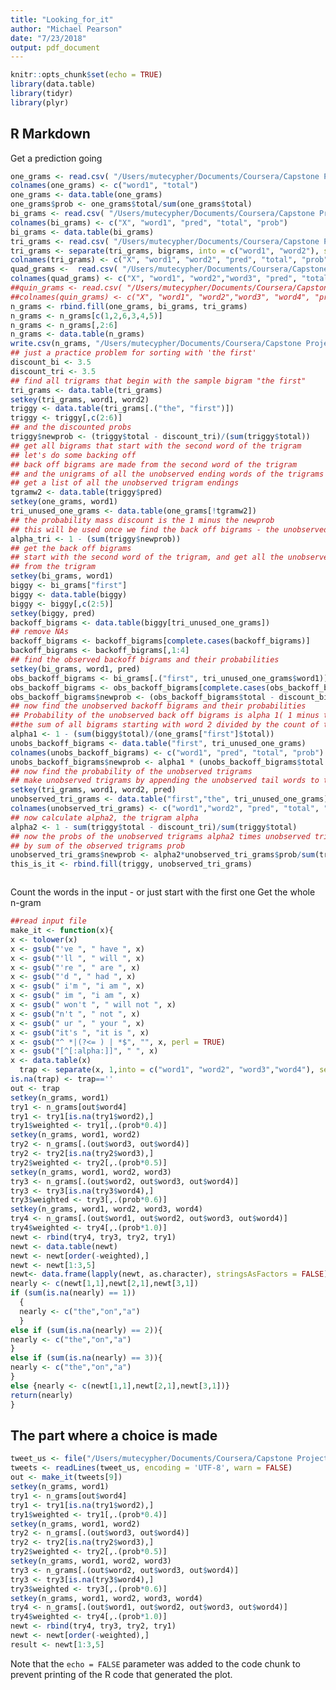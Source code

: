 ```yaml
---
title: "Looking_for_it"
author: "Michael Pearson"
date: "7/23/2018"
output: pdf_document
---
```


```r
knitr::opts_chunk$set(echo = TRUE)
library(data.table)
library(tidyr)
library(plyr)
```

## R Markdown

Get a prediction going

```r
one_grams <- read.csv( "/Users/mutecypher/Documents/Coursera/Capstone Project/20sample/one_gram_ns_ns.csv")
colnames(one_grams) <- c("word1", "total")
one_grams <- data.table(one_grams)
one_grams$prob <- one_grams$total/sum(one_grams$total)
bi_grams <- read.csv( "/Users/mutecypher/Documents/Coursera/Capstone Project/20sample/nosingles_bi_ns_ns.csv")
colnames(bi_grams) <- c("X", "word1", "pred", "total", "prob")
bi_grams <- data.table(bi_grams)
tri_grams <- read.csv( "/Users/mutecypher/Documents/Coursera/Capstone Project/20sample/nosingles_tri_ns_ns.csv")
tri_grams <- separate(tri_grams, bigrams, into = c("word1", "word2"), sep = " ")
colnames(tri_grams) <- c("X", "word1", "word2", "pred", "total", "prob")
quad_grams <-  read.csv( "/Users/mutecypher/Documents/Coursera/Capstone Project/20sample/sep_quad.csv")
colnames(quad_grams) <- c("X", "word1", "word2","word3", "pred", "total", "prob")
##quin_grams <- read.csv( "/Users/mutecypher/Documents/Coursera/Capstone Project/20sample/sep_quin.csv")
##colnames(quin_grams) <- c("X", "word1", "word2","word3", "word4", "pred","total", "prob")
n_grams <- rbind.fill(one_grams, bi_grams, tri_grams)
n_grams <- n_grams[c(1,2,6,3,4,5)]
n_grams <- n_grams[,2:6]
n_grams <- data.table(n_grams)
write.csv(n_grams, "/Users/mutecypher/Documents/Coursera/Capstone Project/20sample/n_grams.csv")
## just a practice problem for sorting with 'the first'
discount_bi <- 3.5
discount_tri <- 3.5
## find all trigrams that begin with the sample bigram "the first"
tri_grams <- data.table(tri_grams)
setkey(tri_grams, word1, word2)
triggy <- data.table(tri_grams[.("the", "first")])
triggy <- triggy[,c(2:6)]
## and the discounted probs
triggy$newprob <- (triggy$total - discount_tri)/(sum(triggy$total))
## get all bigrams that start with the second word of the trigram
## let's do some backing off
## back off bigrams are made from the second word of the trigram
## and the unigrams of all the unobserved ending words of the trigrams
## get a list of all the unobserved trigram endings
tgramw2 <- data.table(triggy$pred)
setkey(one_grams, word1)
tri_unused_one_grams <- data.table(one_grams[!tgramw2])
## the probability mass discount is the 1 minus the newprob
## this will be used once we find the back off bigrams - the unobserved ones
alpha_tri <- 1 - (sum(triggy$newprob))
## get the back off bigrams
## start with the second word of the trigram, and get all the unobserved unigrams
## from the trigram
setkey(bi_grams, word1)
biggy <- bi_grams["first"]
biggy <- data.table(biggy)
biggy <- biggy[,c(2:5)]
setkey(biggy, pred)
backoff_bigrams <- data.table(biggy[tri_unused_one_grams])
## remove NAs
backoff_bigrams <- backoff_bigrams[complete.cases(backoff_bigrams)]
backoff_bigrams <- backoff_bigrams[,1:4]
## find the observed backoff bigrams and their probabilities
setkey(bi_grams, word1, pred)
obs_backoff_bigrams <- bi_grams[.("first", tri_unused_one_grams$word1)]
obs_backoff_bigrams <- obs_backoff_bigrams[complete.cases(obs_backoff_bigrams)]
obs_backoff_bigrams$newprob <- (obs_backoff_bigrams$total - discount_bi)/sum(tri_unused_one_grams$total)
## now find the unobserved backoff bigrams and their probabilities
## Probability of the unobserved back off bigrams is alpha 1( 1 minus the ratio of 
##the sum of all bigrams starting with word 2 divided by the count of the unigram of ##word 2) times (count of each unobserved unigram minus discount) divided by the sum ##of all unobserved trig tail unigrams
alpha1 <- 1 - (sum(biggy$total)/(one_grams["first"]$total))
unobs_backoff_bigrams <- data.table("first", tri_unused_one_grams)
colnames(unobs_backoff_bigrams) <- c("word1", "pred", "total", "prob")
unobs_backoff_bigrams$newprob <- alpha1 * (unobs_backoff_bigrams$total - discount_bi)/sum(unobs_backoff_bigrams$total)
## now find the probability of the unobserved trigrams
## make unobserved trigrams by appending the unobserved tail words to the bigram
setkey(tri_grams, word1, word2, pred)
unobserved_tri_grams <- data.table("first","the", tri_unused_one_grams)
colnames(unobserved_tri_grams) <- c("word1","word2", "pred", "total", "prob")
## now calculate alpha2, the trigram alpha
alpha2 <- 1 - sum(triggy$total - discount_tri)/sum(triggy$total)
## now the probs of the unobserved trigrams alpha2 times unobserved trigrams divided
## by sum of the observed trigrams prob
unobserved_tri_grams$newprob <- alpha2*unobserved_tri_grams$prob/sum(triggy$newprob)
this_is_it <- rbind.fill(triggy, unobserved_tri_grams)



```

Count the words in the input - or just start with the first one
Get the whole n-gram
```r
##read input file
make_it <- function(x){
x <- tolower(x)
x <- gsub("'ve ", " have ", x) 
x <- gsub("'ll ", " will ", x) 
x <- gsub("'re ", " are ", x) 
x <- gsub("'d ", " had ", x)
x <- gsub(" i'm ", "i am ", x)
x <- gsub(" im ", "i am ", x)
x <- gsub(" won't ", " will not ", x)
x <- gsub("n't ", " not ", x)
x <- gsub(" ur ", " your ", x)
x <- gsub("it's ", "it is ", x)
x <- gsub("^ *|(?<= ) | *$", "", x, perl = TRUE)
x <- gsub("[^[:alpha:]]", " ", x) 
x <- data.table(x)
  trap <- separate(x, 1,into = c("word1", "word2", "word3","word4"), sep = " ", extra = "drop", fill = "right")
is.na(trap) <- trap==''
out <- trap
setkey(n_grams, word1)
try1 <- n_grams[out$word4]
try1 <- try1[is.na(try1$word2),]
try1$weighted <- try1[,.(prob*0.4)]
setkey(n_grams, word1, word2)
try2 <- n_grams[.(out$word3, out$word4)]
try2 <- try2[is.na(try2$word3),]
try2$weighted <- try2[,.(prob*0.5)]
setkey(n_grams, word1, word2, word3)
try3 <- n_grams[.(out$word2, out$word3, out$word4)]
try3 <- try3[is.na(try3$word4),]
try3$weighted <- try3[,.(prob*0.6)]
setkey(n_grams, word1, word2, word3, word4)
try4 <- n_grams[.(out$word1, out$word2, out$word3, out$word4)]
try4$weighted <- try4[,.(prob*1.0)]
newt <- rbind(try4, try3, try2, try1)
newt <- data.table(newt)
newt <- newt[order(-weighted),]
newt <- newt[1:3,5]
newt<- data.frame(lapply(newt, as.character), stringsAsFactors = FALSE)
nearly <- c(newt[1,1],newt[2,1],newt[3,1])
if (sum(is.na(nearly) == 1))
  {
  nearly <- c("the","on","a")
  }
else if (sum(is.na(nearly) == 2)){
nearly <- c("the","on","a")
}
else if (sum(is.na(nearly) == 3)){
nearly <- c("the","on","a")
}
else {nearly <- c(newt[1,1],newt[2,1],newt[3,1])}
return(nearly)
}

```

## The part where a choice is made

```r
tweet_us <- file("/Users/mutecypher/Documents/Coursera/Capstone Project/files/en_US/en_US.twitter.txt")
tweets <- readLines(tweet_us, encoding = 'UTF-8', warn = FALSE)
out <- make_it(tweets[9])
setkey(n_grams, word1)
try1 <- n_grams[out$word4]
try1 <- try1[is.na(try1$word2),]
try1$weighted <- try1[,.(prob*0.4)]
setkey(n_grams, word1, word2)
try2 <- n_grams[.(out$word3, out$word4)]
try2 <- try2[is.na(try2$word3),]
try2$weighted <- try2[,.(prob*0.5)]
setkey(n_grams, word1, word2, word3)
try3 <- n_grams[.(out$word2, out$word3, out$word4)]
try3 <- try3[is.na(try3$word4),]
try3$weighted <- try3[,.(prob*0.6)]
setkey(n_grams, word1, word2, word3, word4)
try4 <- n_grams[.(out$word1, out$word2, out$word3, out$word4)]
try4$weighted <- try4[,.(prob*1.0)]
newt <- rbind(try4, try3, try2, try1)
newt <- newt[order(-weighted),]
result <- newt[1:3,5]

```

Note that the `echo = FALSE` parameter was added to the code chunk to prevent printing of the R code that generated the plot.
